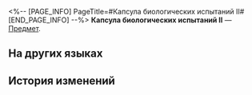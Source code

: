 <%-- [PAGE_INFO]
PageTitle=#Капсула биологических испытаний II#
[END_PAGE_INFO] --%>
{{Предмет Инфобокс
|id          = 252326
|Изображение = Предмет Капсула биологических испытаний II.png
|Тип         = 
|Инвентарь   = 
|Редкость    = 5
|Эффект      = 
|Описание    = Соберите набор карточек воспоминаний, чтобы получить усиление.
}}
{{Описание|Ваши воспоминания об Освоении могут стать источником вдохновения для игры.}}
'''Капсула биологических испытаний II''' — [[Предмет]].

==На других языках==
{{На других языках
|en   = Bio-Experimental Capsule (II)
|zhs  = 生物试验舱-Ⅱ
|zht  = 生物試驗艙-Ⅱ
|ja   = 生物実験室-II
|ko   = 바이오 실험실-Ⅱ
|es   = Cápsula bioexperimental&nbsp;II
|fr   = Capsule bioexpérimentale (II)
|ru   = Капсула биологических испытаний II
|th   = ห้องทดลองชีวภาพ II
|vi   = Khoang Thí Nghiệm Sinh Vật-II
|de   = Biologische Versuchskapsel (II)
|id   = Pod Eksperimen Biologi II
|pt   = Cápsula Bio-Experimental (II)
}}

==История изменений==
{{История изменений|3.5}}